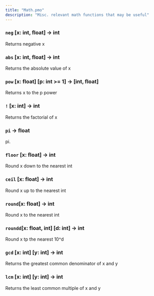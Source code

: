 ```yaml
---
title: "Math.pmo"
description: "Misc. relevant math functions that may be useful"
---
```


### `neg` [x: int, float] -\> int

Returns negative x

### `abs` [x: int, float] -\> int

Returns the absolute value of x

### `pow` [x: float] [p: int \>= 1] -\> [int, float]

Returns x to the p power

### `!` [x: int] -\> int

Returns the factorial of x

### `pi` -\> float

pi.

### `floor` [x: float] -\> int

Round x down to the nearest int

### `ceil` [x: float] -\> int

Round x up to the nearest int

### `round`[x: float] -\> int

Round x to the nearest int

### `roundd`[x: float, int] [d: int] -\> int

Round x tp the nearest 10^d

### `gcd` [x: int] [y: int] -\> int

Returns the greatest common denominator of x and y

### `lcm` [x: int] [y: int] -\> int

Returns the least common multiple of x and y